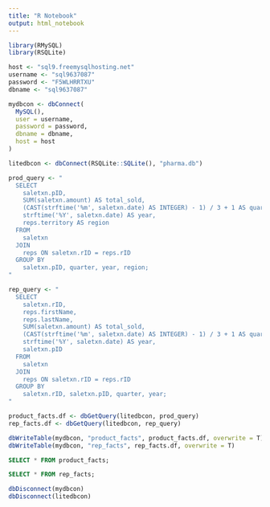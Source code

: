 ```yaml
---
title: "R Notebook"
output: html_notebook
---
```


```r
library(RMySQL)
library(RSQLite)

host <- "sql9.freemysqlhosting.net"
username <- "sql9637087"
password <- "F5WLHRRTXU"
dbname <- "sql9637087"

mydbcon <- dbConnect(
  MySQL(),
  user = username,
  password = password,
  dbname = dbname,
  host = host
)

litedbcon <- dbConnect(RSQLite::SQLite(), "pharma.db")

prod_query <- "
  SELECT
    saletxn.pID,
    SUM(saletxn.amount) AS total_sold,
    (CAST(strftime('%m', saletxn.date) AS INTEGER) - 1) / 3 + 1 AS quarter,
    strftime('%Y', saletxn.date) AS year,
    reps.territory AS region
  FROM
    saletxn
  JOIN
    reps ON saletxn.rID = reps.rID
  GROUP BY
    saletxn.pID, quarter, year, region;
"

rep_query <- "
  SELECT
    saletxn.rID,
    reps.firstName,
    reps.lastName,
    SUM(saletxn.amount) AS total_sold,
    (CAST(strftime('%m', saletxn.date) AS INTEGER) - 1) / 3 + 1 AS quarter,
    strftime('%Y', saletxn.date) AS year,
    saletxn.pID
  FROM
    saletxn
  JOIN
    reps ON saletxn.rID = reps.rID
  GROUP BY
    saletxn.rID, saletxn.pID, quarter, year;
"

product_facts.df <- dbGetQuery(litedbcon, prod_query)
rep_facts.df <- dbGetQuery(litedbcon, rep_query)

dbWriteTable(mydbcon, "product_facts", product_facts.df, overwrite = T)
dbWriteTable(mydbcon, "rep_facts", rep_facts.df, overwrite = T)
```

``` sql
SELECT * FROM product_facts;
```

``` sql
SELECT * FROM rep_facts;
```

```r
dbDisconnect(mydbcon)
dbDisconnect(litedbcon)
```